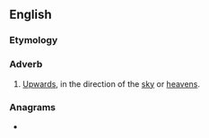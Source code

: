 ==English==

===Etymology===
{{suffix|en|heaven|wards}}

===Adverb===
{{en-adv|-}}

# [[upwards|Upwards]], in the direction of the [[sky]] or [[heavens]].

===Anagrams===
* {{l|en|handweavers}}